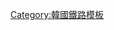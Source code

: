 <onlyinclude>{{Navbox
|name=白头大干峡谷列车
|state=<includeonly>collapsed</includeonly>
|title=[[白头大干峡谷列车]]
|group1=
|list1=[[荣州站|荣州]] - [[汾川站|汾川]] - [[肥洞站|肥洞]] - [[两元站|两元]] - [[承富站|承富]] - [[铁岩站|铁岩]]
}}</onlyinclude><noinclude>
[[Category:韓國鐵路模板]]
</noinclude>